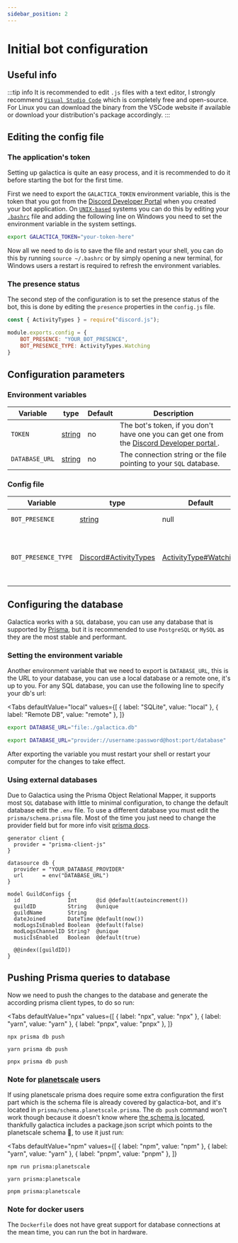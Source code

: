 ```yaml
---
sidebar_position: 2
---
```


# Initial bot configuration

## Useful info

:::tip info
It is recommended to edit `.js` files with a text editor, I strongly recommend [`Visual Studio Code`](https://code.visualstudio.com/) which is completely free and open-source. For Linux you can download the binary from the VSCode website if available or download your distribution's package accordingly.
:::

## Editing the config file

### The application's token

Setting up galactica is quite an easy process, and it is recommended to do it before starting the bot for the first time.

First we need to export the `GALACTICA_TOKEN` environment variable, this is the token that you got from the [Discord Developer Portal](https://discord.com/developers/applications) when you created your bot application.
On [`UNIX-based`](https://en.wikipedia.org/wiki/List_of_Unix_systems) systems you can do this by editing your
[`.bashrc`](https://www.digitalocean.com/community/tutorials/bashrc-file-in-linux) file and adding the following line on Windows you need to set the environment variable in the system settings.

```bash
export GALACTICA_TOKEN="your-token-here"
```

Now all we need to do is to save the file and restart your shell, you can do this by running `source ~/.bashrc` or by simply opening a new terminal,
for Windows users a restart is required to refresh the environment variables.

### The presence status

The second step of the configuration is to set the presence status of the bot, this is done by editing the `presence` properties in the `config.js` file.

```js title="config.js"
const { ActivityTypes } = require("discord.js");

module.exports.config = {
    BOT_PRESENCE: "YOUR_BOT_PRESENCE",
    BOT_PRESENCE_TYPE: ActivityTypes.Watching
}
```
## Configuration parameters

### Environment variables

| Variable       | type                                                                                       | Default | Description                                                                                                                                 |
|----------------|--------------------------------------------------------------------------------------------|---------|---------------------------------------------------------------------------------------------------------------------------------------------|
| `TOKEN`        | [string](https://www.typescriptlang.org/docs/handbook/2/everyday-types.html#literal-types) | no      | The bot's token, if you don't have one you can get one from the [ Discord Developer portal ](https://discord.com/developers/applications) . |
| `DATABASE_URL` | [string](https://www.typescriptlang.org/docs/handbook/2/everyday-types.html#literal-types) | no      | The connection string or the file pointing to your `SQL` database.                                                                          |

### Config file
| Variable            | type                                                                                               | Default                                                                                                     | Description                                                                                                  |
|---------------------|----------------------------------------------------------------------------------------------------|-------------------------------------------------------------------------------------------------------------|--------------------------------------------------------------------------------------------------------------|
| `BOT_PRESENCE`      | [string](https://www.typescriptlang.org/docs/handbook/2/everyday-types.html#literal-types)         | null                                                                                                        | Sets the rich presence shown on the bot                                                                      |
| `BOT_PRESENCE_TYPE` | [Discord#ActivityTypes](https://discord-api-types.dev/api/discord-api-types-v10/enum/ActivityType) | [ActivityType#Watching](https://discord-api-types.dev/api/discord-api-types-v10/enum/ActivityType#Watching) | Sets the presence type of the bot. https://discord-api-types.dev/api/discord-api-types-v10/enum/ActivityType |

## Configuring the database

Galactica works with a `SQL` database, you can use any database that is supported by [Prisma](https://www.prisma.io/),
but it is recommended to use `PostgreSQL` or `MySQL` as they are the most stable and performant.


### Setting the environment variable
Another environment variable that we need to export is `DATABASE_URL`, this is the URL to your database, you can use a local database or a remote one, it's up to you.
For any SQL database, you can use the following line to specify your db's url:

<Tabs
    defaultValue="local"
    values={[
        { label: "SQLite", value: "local" },
        { label: "Remote DB", value: "remote" },
    ]}
>

<TabItem value="local">

```bash
export DATABASE_URL="file:./galactica.db"
```

</TabItem>

<TabItem value="remote">

```bash
export DATABASE_URL="provider://username:password@host:port/database"
```

</TabItem>

</Tabs>

After exporting the variable you must restart your shell or restart your computer for the changes to take effect.

### Using external databases
Due to Galactica using the Prisma Object Relational Mapper, it supports most `SQL` database with little to minimal configuration,
to change the default database edit the `.env` file. To use a different database you must edit the `prisma/schema.prisma` file.
Most of the time you just need to change the provider field but for more info visit [prisma docs](https://www.prisma.io/docs/reference/api-reference/prisma-schema-reference#datasource).

```prisma
generator client {
  provider = "prisma-client-js"
}

datasource db {
  provider = "YOUR_DATABASE_PROVIDER"
  url      = env("DATABASE_URL")
}

model GuildConfigs {
  id               Int      @id @default(autoincrement())
  guildID          String   @unique
  guildName        String
  dateJoined       DateTime @default(now())
  modLogsIsEnabled Boolean  @default(false)
  modLogsChannelID String?  @unique
  musicIsEnabled   Boolean  @default(true)

  @@index([guildID])
}
```

## Pushing Prisma queries to database

Now we need to push the changes to the database and generate the according prisma client types, to do so run:

<Tabs
  defaultValue="npx"
  values={[
    { label: "npx", value: "npx" },
    { label: "yarn", value: "yarn" },
    { label: "pnpx", value: "pnpx" },
  ]}
>
  <TabItem value="npx">

  ```shell
  npx prisma db push
  ```

  </TabItem>

  <TabItem value="yarn">

  ```shell
  yarn prisma db push
  ```

  </TabItem>

  <TabItem value="pnpx">

  ```shell
  pnpx prisma db push
  ```

  </TabItem>
</Tabs>

### Note for [planetscale](https://planetscale.com) users
If using planetscale prisma does require some extra configuration the first part which is the schema file is already covered
by galactica-bot, and it's located in `prisma/schema.planetscale.prisma`. The `db push` command won't work though because
it doesn't know where [the schema is located](https://www.prisma.io/docs/reference/api-reference/command-reference#arguments-4),
thankfully galactica includes a package.json script which points to the planetscale schema 🥳, to use it just run:

<Tabs
  defaultValue="npm"
  values={[
    { label: "npm", value: "npm" },
    { label: "yarn", value: "yarn" },
    { label: "pnpm", value: "pnpm" },
  ]}
>
  <TabItem value="npm">

  ```shell
  npm run prisma:planetscale
  ```

  </TabItem>

  <TabItem value="yarn">

  ```shell
  yarn prisma:planetscale
  ```

  </TabItem>

  <TabItem value="pnpm">

  ```shell
  pnpm prisma:planetscale
  ```

  </TabItem>
</Tabs>


### Note for docker users
The `Dockerfile` does not have great support for database connections at the mean time, you can run the bot in hardware.
